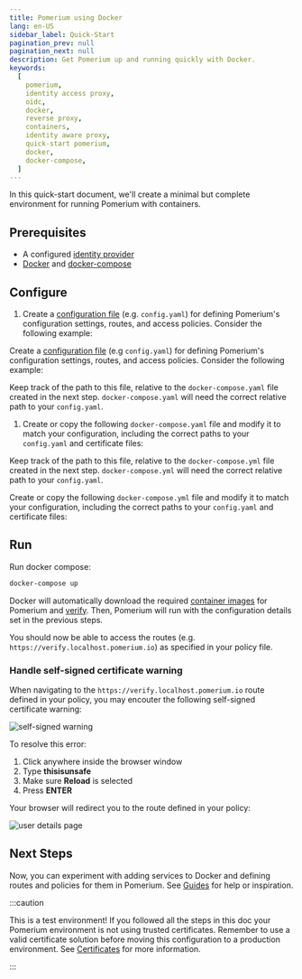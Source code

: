 ```yaml
---
title: Pomerium using Docker
lang: en-US
sidebar_label: Quick-Start
pagination_prev: null
pagination_next: null
description: Get Pomerium up and running quickly with Docker.
keywords:
  [
    pomerium,
    identity access proxy,
    oidc,
    docker,
    reverse proxy,
    containers,
    identity aware proxy,
    quick-start pomerium,
    docker,
    docker-compose,
  ]
---
```



In this quick-start document, we'll create a minimal but complete environment for running Pomerium with containers.

## Prerequisites

- A configured [identity provider]
- [Docker] and [docker-compose]

## Configure

1. Create a [configuration file] (e.g. `config.yaml`) for defining Pomerium's configuration settings, routes, and access policies. Consider the following example:

Create a [configuration file] (e.g `config.yaml`) for defining Pomerium's configuration settings, routes, and access policies. Consider the following example:

Keep track of the path to this file, relative to the `docker-compose.yaml` file created in the next step. `docker-compose.yaml` will need the correct relative path to your `config.yaml`.

1. Create or copy the following `docker-compose.yaml` file and modify it to match your configuration, including the correct paths to your `config.yaml` and certificate files:

Keep track of the path to this file, relative to the `docker-compose.yml` file created in the next step. `docker-compose.yml` will need the correct relative path to your `config.yaml`.

Create or copy the following `docker-compose.yml` file and modify it to match your configuration, including the correct paths to your `config.yaml` and certificate files:

<DockerCompose />

## Run

Run docker compose:

```bash
docker-compose up
```

Docker will automatically download the required [container images] for Pomerium and [verify]. Then, Pomerium will run with the configuration details set in the previous steps.

You should now be able to access the routes (e.g. `https://verify.localhost.pomerium.io`) as specified in your policy file.

### Handle self-signed certificate warning

When navigating to the `https://verify.localhost.pomerium.io` route defined in your policy, you may encouter the following self-signed certificate warning:

![self-signed warning](./img/self-signed-warning.png)

To resolve this error:

1. Click anywhere inside the browser window
2. Type **thisisunsafe**
3. Make sure **Reload** is selected
4. Press **ENTER**

Your browser will redirect you to the route defined in your policy:

![user details page](./img/user-details-page.png)

## Next Steps

Now, you can experiment with adding services to Docker and defining routes and policies for them in Pomerium. See [Guides](/docs/guides) for help or inspiration.

:::caution

This is a test environment! If you followed all the steps in this doc your Pomerium environment is not using trusted certificates. Remember to use a valid certificate solution before moving this configuration to a production environment. See [Certificates][tls certificates] for more information.

:::

[configuration file]: /docs/reference
[container images]: https://hub.docker.com/r/pomerium/pomerium
[docker]: https://docs.docker.com/install/
[docker-compose]: https://docs.docker.com/compose/install/
[verify]: https://verify.pomerium.com/
[identity provider]: /docs/identity-providers
[tls certificates]: ../topics/certificates
[fqdn]: https://en.wikipedia.org/wiki/Fully_qualified_domain_name
[mkcert]: https://github.com/FiloSottile/mkcert
[self-signed wildcard certificate]: /docs/concepts/certificates#self-signed-wildcard-certificate
